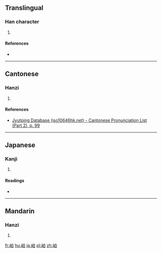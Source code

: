 ==Translingual==

===Han character===
{{Han char|rn=46|rad=山|as=05|sn=8|four=2670<sub>0</sub>|canj=山竹日 (UHA)|ids=⿰[[山]][[白]]}}

# {{defn|Han|sort=山05}}

====References====
* {{Han ref|kx=0309.350|dkj=08005|dj=0610.040|hdz=10768.010|uh=5CB6|ud=23734|bh=CC6A|bd=52330}}

----

==Cantonese==

===Hanzi===
{{yue-hanzi|jyut=[[paak3]]|y=paak3}}

# {{defn|lang=yue|sort=山05}}

====References====
* [http://www.iso10646hk.net/jp/document/download.jsp Jyutping Database (iso10646hk.net) - Cantonese Pronunciation List (Part 2), p. 99]

----

==Japanese==

===Kanji===
{{ja-kanji|grade=|rs=山05}}

# {{defn|lang=ja|sort=山05}}

====Readings====
* {{ja-readings|on=[[はく]] (haku), [[ひゃく]] (hyaku)|kun=[[しげる]] (shigeru)}}

----

==Mandarin==

===Hanzi===
{{cmn-hanzi|pin=[[pò]] ([[po4]])|wg=p'o<sup>4</sup>}}

# {{defn|lang=cmn|sort=山05}}

[[fr:岶]]
[[hu:岶]]
[[ja:岶]]
[[pl:岶]]
[[zh:岶]]